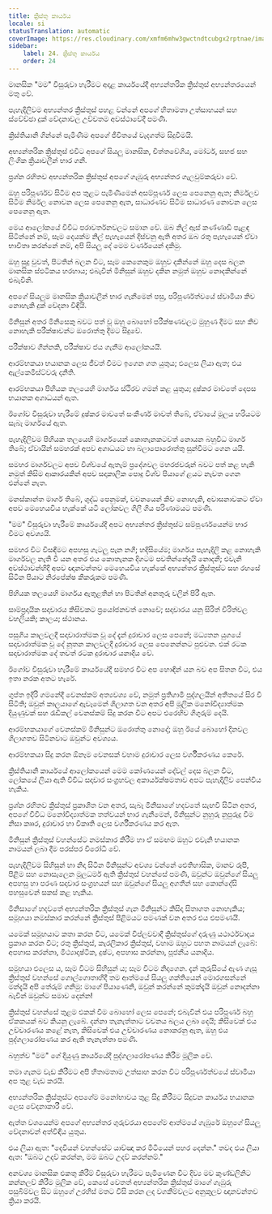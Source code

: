 ```yaml
---
title: ක්‍රිස්තු කාර්යය
locale: si
statusTranslation: automatic
coverImage: https://res.cloudinary.com/xmfm6mhw3gwctndtcubgx2rptnae/image/upload/v1741354419/small_cover_la_gran_rebelion_28716e29d2.webp
sidebar:
    label: 24. ක්‍රිස්තු කාර්යය
    order: 24
---
```

මානසික "මම" විසුරුවා හැරීමට අදාළ කාර්යයේදී අභ්‍යන්තරික ක්‍රිස්තුස් අභ්‍යන්තරයෙන් මතු වේ.

පැහැදිලිවම අභ්‍යන්තර ක්‍රිස්තුස් පහළ වන්නේ අපගේ හිතාමතා උත්සාහයන් සහ ස්වේච්ඡා දුක් වේදනාවල උච්චතම අවස්ථාවේදී පමණි.

ක්‍රිස්තියානි ගින්නේ පැමිණීම අපගේ ජීවිතයේ වැදගත්ම සිදුවීමයි.

අභ්‍යන්තරික ක්‍රිස්තුස් එවිට අපගේ සියලු මානසික, චිත්තවේගීය, මෝටර්, සහජ සහ ලිංගික ක්‍රියාවලීන් භාර ගනී.

ප්‍රශ්න රහිතව අභ්‍යන්තරික ක්‍රිස්තුස් අපගේ ගැඹුරු අභ්‍යන්තර ගැලවුම්කරුවා වේ.

ඔහු පරිපූර්ණව සිටීම අප තුළට පැමිණීමෙන් අසම්පූර්ණ ලෙස පෙනෙනු ඇත; නිර්මලව සිටීම නිර්මල නොවන ලෙස පෙනෙනු ඇත, සාධාරණව සිටීම සාධාරණ නොවන ලෙස පෙනෙනු ඇත.

මෙය ආලෝකයේ විවිධ පරාවර්තනවලට සමාන වේ. ඔබ නිල් ඇස් කණ්ණාඩි පැළඳ සිටින්නේ නම්, සෑම දෙයක්ම නිල් පැහැයෙන් දිස්වනු ඇති අතර ඔබ රතු පැහැයෙන් ඒවා භාවිතා කරන්නේ නම්, අපි සියලු දේ මෙම වර්ණයෙන් දකිමු.

ඔහු සුදු වුවත්, පිටතින් බලන විට, සෑම කෙනෙකුම ඔහුව දකින්නේ ඔහු දෙස බලන මානසික ස්ඵටිකය හරහාය; එබැවින් මිනිසුන් ඔහුව දකින නමුත් ඔහුව නොදකින්නේ එබැවිනි.

අපගේ සියලුම මානසික ක්‍රියාවලීන් භාර ගැනීමෙන් පසු, පරිපූර්ණත්වයේ ස්වාමියා කිව නොහැකි දුක් වේදනා විඳියි.

මිනිසුන් අතර මිනිසෙකු බවට පත් වූ ඔහු බොහෝ පරීක්ෂණවලට මුහුණ දීමට සහ කිව නොහැකි පරීක්ෂාවන්ට ඔරොත්තු දීමට සිදුවේ.

පරීක්ෂාව ගින්නකි, පරීක්ෂාව ජය ගැනීම ආලෝකයයි.

ආරම්භකයා භයානක ලෙස ජීවත් වීමට ඉගෙන ගත යුතුය; එලෙස ලියා ඇත; එය ඇල්කෙමිස්ට්වරු දනිති.

ආරම්භකයා පිහියක තලයෙහි මාර්ගය ස්ථිරව ගමන් කළ යුතුය; දුෂ්කර මාවතේ දෙපස භයානක අගාධයන් ඇත.

ඊගෝව විසුරුවා හැරීමේ දුෂ්කර මාවතේ සංකීර්ණ මාවත් තිබේ, ඒවායේ මූලය හරියටම සැබෑ මාර්ගයේ ඇත.

පැහැදිලිවම පිහියක තලයෙහි මාර්ගයෙන් කොතැනකටවත් නොයන බහුවිධ මාර්ග තිබේ; ඒවායින් සමහරක් අපව අගාධයට හා බලාපොරොත්තු සුන්වීමට ගෙන යයි.

සමහර මාර්ගවලට අපව විශ්වයේ ඇතැම් ප්‍රදේශවල මහරජවරුන් බවට පත් කළ හැකි නමුත් කිසිම ආකාරයකින් අපව සදාකාලික පොදු විශ්ව පියාගේ ළයට නැවත ගෙන එන්නේ නැත.

මනස්කාන්ත මාර්ග තිබේ, ශුද්ධ පෙනුමක්, වචනයෙන් කිව නොහැකි, අවාසනාවකට ඒවා අපව මෙහෙයවිය හැක්කේ යටි ලෝකවල ගිලී ගිය පරිණාමයට පමණි.

"මම" විසුරුවා හැරීමේ කාර්යයේදී අපට අභ්‍යන්තර ක්‍රිස්තුස්ට සම්පූර්ණයෙන්ම භාර වීමට අවශ්‍යයි.

සමහර විට විසඳීමට අපහසු ගැටලු පැන නගී; හදිසියේම; මාර්ගය පැහැදිලි කළ නොහැකි මාර්ගවල නැති වී යන අතර එය කොතැනක දිගටම පවතින්නේදැයි නොදනී; එවැනි අවස්ථාවන්හිදී අපව ඥානවන්තව මෙහෙයවිය හැක්කේ අභ්‍යන්තර ක්‍රිස්තුස්ට සහ රහසේ සිටින පියාට නිරපේක්ෂ කීකරුකම පමණි.

පිහියක තලයෙහි මාර්ගය ඇතුළතින් හා පිටතින් අනතුරු වලින් පිරී ඇත.

සාම්ප්‍රදායික සදාචාරය කිසිවකට ප්‍රයෝජනවත් නොවේ; සදාචාරය යනු සිරිත් විරිත්වල වහලියකි; කාලය; ස්ථානය.

පසුගිය කාලවලදී සදාචාරාත්මක වූ දේ දැන් දුරාචාර ලෙස පෙනේ; මධ්‍යතන යුගයේ සදාචාරාත්මක වූ දේ නූතන කාලවලදී දුරාචාර ලෙස පෙනෙන්නට පුළුවන. එක් රටක සදාචාරාත්මක දේ තවත් රටක දුරාචාර යනාදිය වේ.

ඊගෝව විසුරුවා හැරීමේ කාර්යයේදී සමහර විට අප හොඳින් යන බව අප සිතන විට, එය ඉතා නරක අතට හැරේ.

ගුප්ත ඉදිරි ගමනේදී වෙනස්කම් අත්‍යවශ්‍ය වේ, නමුත් ප්‍රතිගාමී පුද්ගලයින් අතීතයේ සිර වී සිටිති; ඔවුන් කාලයාගේ ඇවෑමෙන් ශිලාගත වන අතර අපි මූලික මනෝවිද්‍යාත්මක දියුණුවක් සහ රැඩිකල් වෙනස්කම් සිදු කරන විට අපට එරෙහිව ගිගුරුම් දෙයි.

ආරම්භකයාගේ වෙනස්කම් මිනිසුන්ට ඔරොත්තු නොදේ; ඔහු ඊයේ බොහෝ දිනවල ශිලාගතව සිටිනවාට ඔවුන්ට අවශ්‍යය.

ආරම්භකයා සිදු කරන ඕනෑම වෙනසක් වහාම දුරාචාර ලෙස වර්ගීකරණය කෙරේ.

ක්‍රිස්තියානි කාර්යයේ ආලෝකයෙන් මෙම කෝණයෙන් දේවල් දෙස බලන විට, ලෝකයේ ලියා ඇති විවිධ සදාචාර සංග්‍රහවල අකාර්යක්ෂමතාව අපට පැහැදිලිව පෙන්විය හැකිය.

ප්‍රශ්න රහිතව ක්‍රිස්තුස් ප්‍රකාශිත වන අතර, සැබෑ මිනිසාගේ හදවතේ සැඟවී සිටින අතර, අපගේ විවිධ මනෝවිද්‍යාත්මක තත්වයන් භාර ගැනීමෙන්, මිනිසුන්ට නුහුරු නුපුරුදු වීම නිසා කෲර, දුරාචාර හා විකෘති ලෙස වර්ගීකරණය කර ඇත.

මිනිසුන් ක්‍රිස්තුස් වහන්සේට නමස්කාර කිරීම හා ඒ සමඟම ඔහුට එවැනි භයානක නාමයන් ලබා දීම පරස්පර විරෝධී වේ.

පැහැදිලිවම සිහිසුන් හා නිදා සිටින මිනිසුන්ට අවශ්‍ය වන්නේ ඓතිහාසික, මානව රූපී, පිළිම සහ නොසැලෙන මූලධර්ම ඇති ක්‍රිස්තුස් වහන්සේ පමණි, ඔවුන්ට ඔවුන්ගේ සියලු අපහසු හා පරණ සදාචාර සංග්‍රහයන් සහ ඔවුන්ගේ සියලු අගතීන් සහ කොන්දේසි පහසුවෙන් සකස් කළ හැකිය.

මිනිසාගේ හදවතේ අභ්‍යන්තරික ක්‍රිස්තුස් ගැන මිනිසුන්ට කිසිදා සිතාගත නොහැකිය; සමූහයා නමස්කාර කරන්නේ ක්‍රිස්තුස් පිළිමයට පමණක් වන අතර එය එපමණයි.

යමෙක් සමූහයාට කතා කරන විට, යමෙක් විප්ලවවාදී ක්‍රිස්තුස්ගේ දරුණු යථාර්ථවාදය ප්‍රකාශ කරන විට; රතු ක්‍රිස්තුස්, කැරලිකාර ක්‍රිස්තුස්, වහාම ඔහුට පහත නාමයන් ලැබේ: අපහාස කරන්නා, මිථ්‍යාදෘෂ්ටික, දුෂ්ට, අපහාස කරන්නා, පූජනීය යනාදිය.

සමූහයා එලෙස ය, සෑම විටම සිහිසුන් ය; සෑම විටම නිදාගෙන. දැන් කුරුසියේ ඇණ ගැසූ ක්‍රිස්තුස් වහන්සේ ගොල්ගොතාහිදී තම ආත්මයේ සියලු ශක්තියෙන් මොරගසන්නේ මන්දැයි අපි තේරුම් ගනිමු: මාගේ පියාණෙනි, ඔවුන් කරන්නේ කුමක්දැයි ඔවුන් නොදන්නා බැවින් ඔවුන්ට සමාව දෙන්න!

ක්‍රිස්තුස් වහන්සේ තුළම එකක් වීම බොහෝ ලෙස පෙනේ; එබැවින් එය පරිපූර්ණ බහු ඒකකයක් බව කියනු ලැබේ. දන්නා තැනැත්තාට වචනය බලය ලබා දෙයි; කිසිවෙක් එය උච්චාරණය කළේ නැත, කිසිවෙක් එය උච්චාරණය නොකරනු ඇත, ඔහු එය පුද්ගලාරෝපණය කර ඇති තැනැත්තා පමණි.

බහුත්ව "මම" ගේ දියුණු කාර්යයේදී පුද්ගලාරෝපණය කිරීම මූලික වේ.

තමා ගැනම වැඩ කිරීමට අපි හිතාමතාම උත්සාහ කරන විට පරිපූර්ණත්වයේ ස්වාමියා අප තුළ වැඩ කරයි.

අභ්‍යන්තරික ක්‍රිස්තුස්ට අපගේම මනෝභාවය තුළ සිදු කිරීමට සිදුවන කාර්යය භයානක ලෙස වේදනාකාරී වේ.

ඇත්ත වශයෙන්ම අපගේ අභ්‍යන්තර ගුරුවරයා අපගේම ආත්මයේ ගැඹුරේ ඔහුගේ සියලු වේදනාවන් අත්විඳිය යුතුය.

එය ලියා ඇත: "දෙවියන් වහන්සේට යාච්ඤා කර මිටියෙන් පහර දෙන්න." තවද එය ලියා ඇත: "ඔබට උදව් කරන්න, මම ඔබට උදව් කරන්නම්."

අනවශ්‍ය මානසික එකතු කිරීම් විසුරුවා හැරීමට පැමිණෙන විට දිව්‍ය මව කුණ්ඩලිනිට කන්නලව් කිරීම මූලික වේ, කෙසේ වෙතත් අභ්‍යන්තරික ක්‍රිස්තුස් මාගේ ගැඹුරු පසුබිම්වල සිට ඔහුගේ උරහිස් මතට විසි කරන ලද වගකීම්වලට අනුකූලව ඥානවන්තව ක්‍රියා කරයි.
